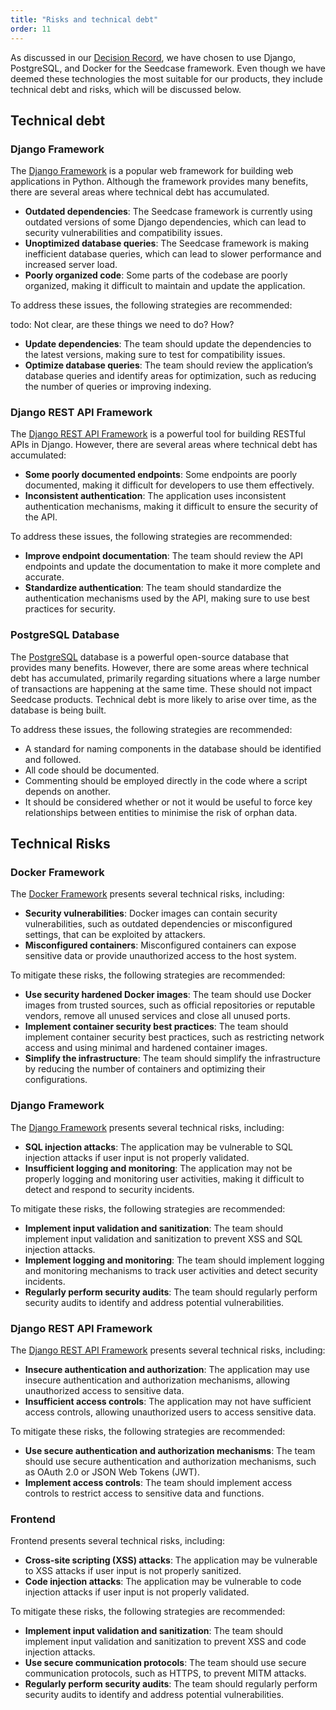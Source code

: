 ```yaml
---
title: "Risks and technical debt"
order: 11
---
```


As discussed in our [Decision
Record](https://decisions.seedcase-project.org), we have chosen to use
Django, PostgreSQL, and Docker for the Seedcase framework. Even though
we have deemed these technologies the most suitable for our products,
they include technical debt and risks, which will be discussed below.

## Technical debt

### Django Framework

The [Django Framework](https://www.djangoproject.com) is a popular web
framework for building web applications in Python. Although the
framework provides many benefits, there are several areas where
technical debt has accumulated.

-   **Outdated dependencies**: The Seedcase framework is currently using
    outdated versions of some Django dependencies, which can lead to
    security vulnerabilities and compatibility issues.
-   **Unoptimized database queries**: The Seedcase framework is making
    inefficient database queries, which can lead to slower performance
    and increased server load.
-   **Poorly organized code**: Some parts of the codebase are poorly
    organized, making it difficult to maintain and update the
    application.

To address these issues, the following strategies are recommended:

todo: Not clear, are these things we need to do? How?

-   **Update dependencies**: The team should update the dependencies to
    the latest versions, making sure to test for compatibility issues.
-   **Optimize database queries**: The team should review the
    application's database queries and identify areas for optimization,
    such as reducing the number of queries or improving indexing.

### Django REST API Framework

The [Django REST API Framework](https://www.django-rest-framework.org)
is a powerful tool for building RESTful APIs in Django. However, there
are several areas where technical debt has accumulated:

-   **Some poorly documented endpoints**: Some endpoints are poorly
    documented, making it difficult for developers to use them
    effectively.
-   **Inconsistent authentication**: The application uses inconsistent
    authentication mechanisms, making it difficult to ensure the
    security of the API.

To address these issues, the following strategies are recommended:

-   **Improve endpoint documentation**: The team should review the API
    endpoints and update the documentation to make it more complete and
    accurate.
-   **Standardize authentication**: The team should standardize the
    authentication mechanisms used by the API, making sure to use best
    practices for security.

### PostgreSQL Database

The [PostgreSQL](https://www.postgresql.org) database is a powerful
open-source database that provides many benefits. However, there are
some areas where technical debt has accumulated, primarily regarding
situations where a large number of transactions are happening at the
same time. These should not impact Seedcase products. Technical debt is
more likely to arise over time, as the database is being built.

To address these issues, the following strategies are recommended:

-   A standard for naming components in the database should be
    identified and followed.
-   All code should be documented.
-   Commenting should be employed directly in the code where a script
    depends on another.
-   It should be considered whether or not it would be useful to force
    key relationships between entities to minimise the risk of orphan
    data.

## Technical Risks

### Docker Framework

The [Docker Framework](https://www.docker.com) presents several
technical risks, including:

-   **Security vulnerabilities**: Docker images can contain security
    vulnerabilities, such as outdated dependencies or misconfigured
    settings, that can be exploited by attackers.
-   **Misconfigured containers**: Misconfigured containers can expose
    sensitive data or provide unauthorized access to the host system.

To mitigate these risks, the following strategies are recommended:

-   **Use security hardened Docker images**: The team should use Docker
    images from trusted sources, such as official repositories or
    reputable vendors, remove all unused services and close all unused
    ports.
-   **Implement container security best practices**: The team should
    implement container security best practices, such as restricting
    network access and using minimal and hardened container images.
-   **Simplify the infrastructure**: The team should simplify the
    infrastructure by reducing the number of containers and optimizing
    their configurations.

### Django Framework

The [Django Framework](https://www.djangoproject.com) presents several
technical risks, including:

-   **SQL injection attacks**: The application may be vulnerable to SQL
    injection attacks if user input is not properly validated.
-   **Insufficient logging and monitoring**: The application may not be
    properly logging and monitoring user activities, making it difficult
    to detect and respond to security incidents.

To mitigate these risks, the following strategies are recommended:

-   **Implement input validation and sanitization**: The team should
    implement input validation and sanitization to prevent XSS and SQL
    injection attacks.
-   **Implement logging and monitoring**: The team should implement
    logging and monitoring mechanisms to track user activities and
    detect security incidents.
-   **Regularly perform security audits**: The team should regularly
    perform security audits to identify and address potential
    vulnerabilities.

### Django REST API Framework

The [Django REST API Framework](https://www.django-rest-framework.org)
presents several technical risks, including:

-   **Insecure authentication and authorization**: The application may
    use insecure authentication and authorization mechanisms, allowing
    unauthorized access to sensitive data.
-   **Insufficient access controls**: The application may not have
    sufficient access controls, allowing unauthorized users to access
    sensitive data.

To mitigate these risks, the following strategies are recommended:

-   **Use secure authentication and authorization mechanisms**: The team
    should use secure authentication and authorization mechanisms, such
    as OAuth 2.0 or JSON Web Tokens (JWT).
-   **Implement access controls**: The team should implement access
    controls to restrict access to sensitive data and functions.

### Frontend

Frontend presents several technical risks, including:

-   **Cross-site scripting (XSS) attacks**: The application may be
    vulnerable to XSS attacks if user input is not properly sanitized.
-   **Code injection attacks**: The application may be vulnerable to
    code injection attacks if user input is not properly validated.

To mitigate these risks, the following strategies are recommended:

-   **Implement input validation and sanitization**: The team should
    implement input validation and sanitization to prevent XSS and code
    injection attacks.
-   **Use secure communication protocols**: The team should use secure
    communication protocols, such as HTTPS, to prevent MITM attacks.
-   **Regularly perform security audits**: The team should regularly
    perform security audits to identify and address potential
    vulnerabilities.